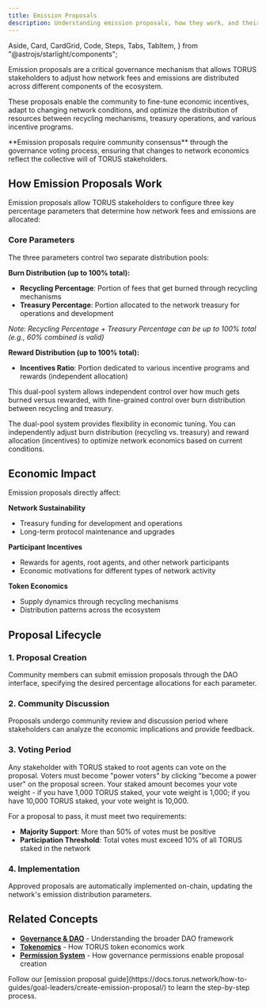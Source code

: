 ```yaml
---
title: Emission Proposals
description: Understanding emission proposals, how they work, and their role in managing Torus network incentives and economics.
---
```


  Aside,
  Card,
  CardGrid,
  Code,
  Steps,
  Tabs,
  TabItem,
} from "@astrojs/starlight/components";

Emission proposals are a critical governance mechanism that allows TORUS stakeholders to adjust how network fees and emissions are distributed across different components of the ecosystem.

These proposals enable the community to fine-tune economic incentives, adapt to changing network conditions, and optimize the distribution of resources between recycling mechanisms, treasury operations, and various incentive programs.

<Aside type="tip">
**Emission proposals require community consensus** through the governance voting process, ensuring that changes to network economics reflect the collective will of TORUS stakeholders.
</Aside>

## How Emission Proposals Work

Emission proposals allow TORUS stakeholders to configure three key percentage parameters that determine how network fees and emissions are allocated:

### Core Parameters

The three parameters control two separate distribution pools:

**Burn Distribution (up to 100% total):**
- **Recycling Percentage**: Portion of fees that get burned through recycling mechanisms
- **Treasury Percentage**: Portion allocated to the network treasury for operations and development

*Note: Recycling Percentage + Treasury Percentage can be up to 100% total (e.g., 60% combined is valid)*

**Reward Distribution (up to 100% total):**
- **Incentives Ratio**: Portion dedicated to various incentive programs and rewards (independent allocation)

This dual-pool system allows independent control over how much gets burned versus rewarded, with fine-grained control over burn distribution between recycling and treasury.

<Aside type="note">
The dual-pool system provides flexibility in economic tuning. You can independently adjust burn distribution (recycling vs. treasury) and reward allocation (incentives) to optimize network economics based on current conditions.
</Aside>

## Economic Impact

Emission proposals directly affect:

**Network Sustainability**
- Treasury funding for development and operations
- Long-term protocol maintenance and upgrades

**Participant Incentives**
- Rewards for agents, root agents, and other network participants
- Economic motivations for different types of network activity

**Token Economics**
- Supply dynamics through recycling mechanisms
- Distribution patterns across the ecosystem

## Proposal Lifecycle

### 1. Proposal Creation
Community members can submit emission proposals through the DAO interface, specifying the desired percentage allocations for each parameter.

### 2. Community Discussion
Proposals undergo community review and discussion period where stakeholders can analyze the economic implications and provide feedback.

### 3. Voting Period
Any stakeholder with TORUS staked to root agents can vote on the proposal. Voters must become "power voters" by clicking "become a power user" on the proposal screen. Your staked amount becomes your vote weight - if you have 1,000 TORUS staked, your vote weight is 1,000; if you have 10,000 TORUS staked, your vote weight is 10,000.

For a proposal to pass, it must meet two requirements:
- **Majority Support**: More than 50% of votes must be positive
- **Participation Threshold**: Total votes must exceed 10% of all TORUS staked in the network

### 4. Implementation
Approved proposals are automatically implemented on-chain, updating the network's emission distribution parameters.


## Related Concepts

- **[Governance & DAO](https://docs.torus.network/explanations/v05/governance-dao/)** - Understanding the broader DAO framework
- **[Tokenomics](https://docs.torus.network/getting-started/tokenomics/)** - How TORUS token economics work
- **[Permission System](https://docs.torus.network/explanations/v05/permissions/)** - How governance permissions enable proposal creation

<Aside type="tip" title="Ready to Create a Proposal?">
  Follow our [emission proposal guide](https://docs.torus.network/how-to-guides/goal-leaders/create-emission-proposal/) to learn the step-by-step process.
</Aside>